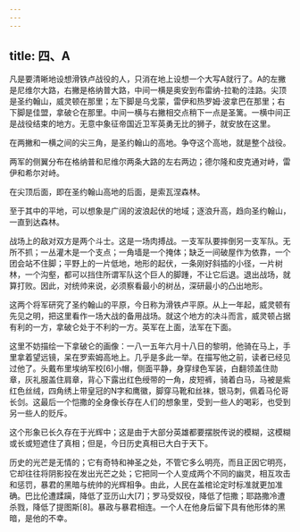 ```yaml
---
---
---
```

title: 四、A
---




凡是要清晰地设想滑铁卢战役的人，只消在地上设想一个大写A就行了。A的左撇是尼维尔大路，右撇是格纳普大路，中间一横是奥安到布雷纳-拉勒的洼路。尖顶是圣约翰山，威灵顿在那里；左下脚是乌戈蒙，雷伊和热罗姆·波拿巴在那里；右下脚是佳盟，拿破仑在那里。中间一横与右撇相交点稍下一点是圣篱。一横中间正是战役结束的地方。无意中象征帝国近卫军英勇无比的狮子，就安放在这里。

在两撇和一横之间的尖三角，是圣约翰山的高地。争夺这个高地，就是整个战役。

两军的侧翼分布在格纳普和尼维尔两条大路的左右两边；德尔隆和皮克通对峙，雷伊和希尔对峙。

在尖顶后面，即在圣约翰山高地的后面，是索瓦涅森林。

至于其中的平地，可以想象是广阔的波浪起伏的地域；逐浪升高，趋向圣约翰山，一直到达森林。

战场上的敌对双方是两个斗士。这是一场肉搏战。一支军队要摔倒另一支军队。无所不抓；一丛灌木是一个支点；一角墙是一个掩体；缺乏一间破屋作为依靠，一个团会站不住脚；平野上的一片低地，地形的起伏，一条刚好斜插的小径，一片树林，一个沟壑，都可以挡住所谓军队这个巨人的脚踵，不让它后退。退出战场，就算打败。因此，对统帅来说，必须察看最小的树丛，深研最小的凸出地形。

这两个将军研究了圣约翰山的平原，今日称为滑铁卢平原。从上一年起，威灵顿有先见之明，把这里看作一场大战的备用战场。就这个地方的决斗而言，威灵顿占据有利的一方，拿破仑处于不利的一方。英军在上面，法军在下面。

这里不妨描绘一下拿破仑的画像：一八一五年六月十八日的黎明，他骑在马上，手里拿着望远镜，呆在罗索姆高地上。几乎是多此一举。在描写他之前，读者已经见过他了。头戴布里埃纳军校[6]小帽，侧面平静，身穿绿色军装，白翻领盖住勋章，灰礼服盖住肩章，背心下露出红色绶带的一角，皮短裤，骑着白马，马被是紫红色丝绒，四角绣上带皇冠的N字和鹰徽，脚穿马靴和丝袜，银马刺，佩着马伦哥长剑。这最后一个恺撒的全身像长存在人们的想象里，受到一些人的喝彩，也受到另一些人的贬斥。

这个形象已长久存在于光辉中；这是由于大部分英雄都要摆脱传说的模糊，这模糊或长或短遮住了真相；但是，今日历史真相已大白于天下。

历史的光芒是无情的；它有奇特和神圣之处，不管它多么明亮，而且正因它明亮，它却往往将阴影投在发出光芒之处；它把同一个人变成两个不同的幽灵，相互攻击和惩罚，暴君的黑暗与统帅的光辉相争。由此，人民在盖棺论定时标准就更加准确。巴比伦遭蹂躏，降低了亚历山大[7]；罗马受奴役，降低了恺撒；耶路撒冷遭杀戮，降低了提图斯[8]。暴政与暴君相连。一个人在他身后留下具有他形体的黑暗，是他的不幸。
